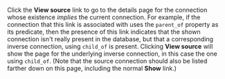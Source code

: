 <!-- Copyright (c)  2010  Glen E. Ivey
     Permission is granted to copy, distribute and/or modify this document
     under the terms of the GNU Free Documentation License, Version 1.3;
     with no Invariant Sections, no Front-Cover Texts, and no Back-Cover Texts.
     A copy of the license is in the file COPYING.DOCUMENTATION
  -->
Click the '''View source''' link to go to the details page for the connection whose existence ''implies'' the current connection.  For example, if the connection that this link is associated with uses the <tt>parent_of</tt> property as its predicate, then the presence of this link indicates that the shown connection isn't really present in the database, but that a corresponding inverse connection, using <tt>child_of</tt> is present.  Clicking '''View source''' will show the page for the underlying inverse connection, in this case the one using <tt>child_of</tt>.  (Note that the source connection should also be listed farther down on this page, including the normal '''Show''' link.)
